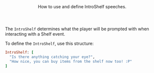 <Header title="IntroShelf">
  How to use and define IntroShelf speeches.
</Header>

The `IntroShelf` determines what the player will be prompted with when interacting with a Shelf event.

<SHSpeeches speech="IntroShelf"/>

To define the `IntroShelf`, use this structure:

```ruby
IntroShelf: [
  "Is there anything catching your eye?", 
  "How nice, you can buy items from the shelf now too! :P"
]
```
<ImageWithCaption src="/images/documentation/poke-market/IntroShelf 1.png" caption="IntroShelf 1"/>
<ImageWithCaption src="/images/documentation/poke-market/IntroShelf 2.png" caption="IntroShelf 2"/>